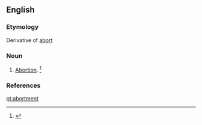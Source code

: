 ==English==

===Etymology===
Derivative of [[abort]]

===Noun===
{{en-noun}}

# {{lb|en|obsolete}} [[abortion|Abortion]]. {{defdate|Attested from the early 17<sup>th</sup> century until the late 19<sup>th</sup> century.}}<ref>{{R:SOED5|page=7}}</ref>

===References===
<references/>

[[pt:abortment]]